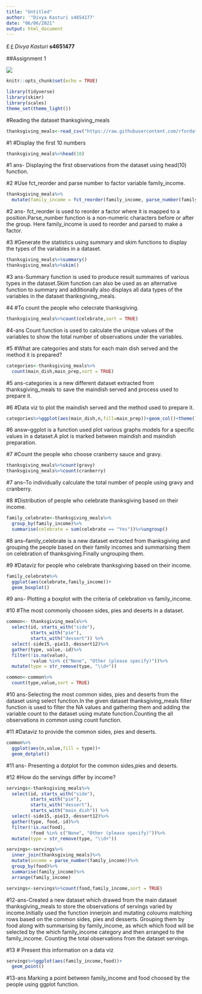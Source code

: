 ```yaml
---
title: "Untitled"
author: '"Divya Kasturi s4654177'
date: "06/06/2021"
output: html_document
---
```

£￡*Divya Kasturi* **s4651477**

##Assignment 1

![ ](image/image.jpg)






```r
knitr::opts_chunk$set(echo = TRUE)
```
```r
library(tidyverse)
library(skimr)
library(scales)
theme_set(theme_light())
```


#Reading the dataset thanksgiving_meals

```r
thanksgiving_meals<-read_csv("https://raw.githubusercontent.com/rfordatascience/tidytuesday/master/data/2018/2018-11-20/thanksgiving_meals.csv")
```
#1 
#Display the first 10 numbers

```r
thanksgiving_meals%>%head(10)

```
#1 ans- Displaying the first observations from the dataset using head(10) function.


#2
#Use fct_reorder and parse number to factor variable family_income.

```r
thanksgiving_meals%>%
  mutate(family_income = fct_reorder(family_income, parse_number(family_income)))


```
#2 ans- fct_reorder is used to reorder a factor where it is mapped to a position.Parse_number function is a non-numeric characters before or after the group. Here family_income is used to reorder and parsed to make a factor.


#3
#Generate the statistics using summary and skim functions to display the types of the variables in a dataset.
```r
thanksgiving_meals%>%summary()
thanksgiving_meals%>%skim()

```
#3 ans-Summary function is used to produce result summaires of various types in the dataset.Skim function can also be used as an alternative function to summary and additionally also displays all data types of the variables in the dataset thanksgiving_meals.


#4
#To count the people who celecrate thanksgiving.
```r
thanksgiving_meals%>%count(celebrate,sort = TRUE)
```
#4-ans Count function is used to calculate the unique values of the variables to show the total number of observations under the variables.


#5
#What are categories and stats for each main dish served and the method it is prepared?

```r
categories<-thanksgiving_meals%>%
  count(main_dish,main_prep,sort = TRUE)
```
#5 ans-categories is a new different dataset extracted from thanksgiving_meals to save the maindish served and process used to prepare it.

#6
#Data viz to plot the maindish served and the method used to prepare it.

```r
categories%>%ggplot(aes(main_dish,n,fill=main_prep))+geom_col()+theme(legend.position = "right")
```
#6 answ--ggplot is a function used plot various graphs models for a specific values in a dataset.A plot is marked between maindish and maindish preparation.


#7
#Count the people who choose cranberry sauce and gravy.

```r
thanksgiving_meals%>%count(gravy)
thanksgiving_meals%>%count(cranberry)
```
#7 ans--To individually calculate the total number of people using gravy and cranberry.

#8
#Distribution of people who celebrate thanksgiving based on their income.

```r
family_celebrate<-thanksgiving_meals%>%
  group_by(family_income)%>%
  summarise(celebrate = sum(celebrate == "Yes"))%>%ungroup()
```
#8 ans--family_celebrate is a new dataset extracted from thanksgiving and grouping the people based on their family incomes and summarising them on celebration of thanksgiving.Finally ungrouping them.


#9
#Dataviz for people who celebrate thanksgiving based on their income.

```r
family_celebrate%>%
  ggplot(aes(celebrate,family_income))+
  geom_boxplot()
```
#9 ans- Plotting a boxplot with the criteria of celebration vs family_income.

#10
#The most commonly choosen sides, pies and deserts in a dataset.

```r
common<- thanksgiving_meals%>%
  select(id, starts_with("side"),
         starts_with("pie"),
         starts_with("dessert")) %>%
  select(-side15,-pie13,-dessert12)%>%
  gather(type, value,-id)%>%
  filter(!is.na(value),
         !value %in% c("None", "Other (please specify)"))%>%
  mutate(type = str_remove(type, "\\d+"))

common<-common%>%
  count(type,value,sort = TRUE)

```
#10 ans-Selecting the most common sides, pies and deserts from the dataset using select function.In the given dataset thanksgiving_meals filter function is used to filter the NA values and gathering them and adding the variable count to the dataset using mutate function.Counting the all observations in common using count function.


#11
#Dataviz to provide the common sides, pies and deserts.

```r
common%>%
  ggplot(aes(n,value,fill = type))+
  geom_dotplot()
```
#11 ans- Presenting a dotplot for the common sides,pies and deserts.


#12
#How do the servings differ by income?
```r
servings<-thanksgiving_meals%>%
  select(id, starts_with("side"),
         starts_with("pie"),
         starts_with("dessert"),
         starts_with("main_dish")) %>%
  select(-side15,-pie13,-dessert12)%>%
  gather(type, food,-id)%>%
  filter(!is.na(food),
         !food %in% c("None", "Other (please specify)"))%>%
  mutate(type = str_remove(type, "\\d+"))

servings<-servings%>%
  inner_join(thanksgiving_meals)%>%
  mutate(income = parse_number(family_income))%>%
  group_by(food)%>%
  summarise(family_income)%>%
  arrange(family_income)

servings<-servings%>%count(food,family_income,sort = TRUE)

```
#12-ans-Created a new dataset which drawed from the main dataset thanksgiving_meals to store the observations of servings varied by income.Initially used the function innerjoin and mutating coloums matching rows based on the common sides, pies and desserts. Grouping them by food along with summarising by family_income, as which which food will be selected by the which family_income category and then arranged to the family_income. Counting the total observations from the dataset servings.


#13
# Present this information on a data viz
```r
servings%>%ggplot(aes(family_income,food))+
  geom_point()
```
#13-ans Marking a point between family_income and food choosed by the people using ggplot function.


